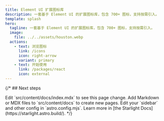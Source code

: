 ```yaml
---
title: Element UI 扩展图标库
description: 一套基于 Element UI 的扩展图标库，包含 700+ 图标，支持按需引入。
template: splash
hero:
  tagline: 一套基于 Element UI 的扩展图标库，包含 700+ 图标，支持按需引入。
  image:
    file: ../../assets/houston.webp
  actions:
    - text: 浏览图标
      link: /icons
      icon: right-arrow
      variant: primary
    - text: 开始使用
      link: /packages/react
      icon: external
---
```



{/* ## Next steps

<CardGrid stagger>
	<Card title="Update content" icon="pencil">
		Edit `src/content/docs/index.mdx` to see this page change.
	</Card>
	<Card title="Add new content" icon="add-document">
		Add Markdown or MDX files to `src/content/docs` to create new pages.
	</Card>
	<Card title="Configure your site" icon="setting">
		Edit your `sidebar` and other config in `astro.config.mjs`.
	</Card>
	<Card title="Read the docs" icon="open-book">
		Learn more in [the Starlight Docs](https://starlight.astro.build/).
	</Card>
</CardGrid> */}
